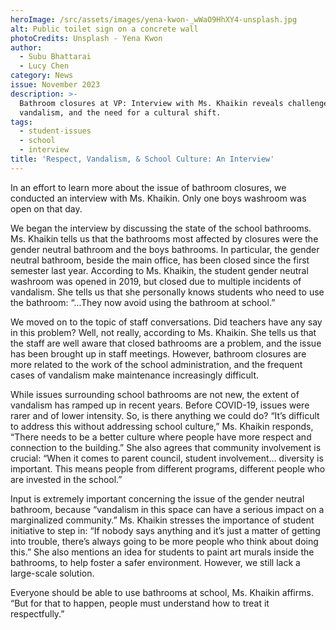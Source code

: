```yaml
---
heroImage: /src/assets/images/yena-kwon-_wWaO9HhXY4-unsplash.jpg
alt: Public toilet sign on a concrete wall
photoCredits: Unsplash - Yena Kwon
author:
  - Subu Bhattarai
  - Lucy Chen
category: News
issue: November 2023
description: >-
  Bathroom closures at VP: Interview with Ms. Khaikin reveals challenges,
  vandalism, and the need for a cultural shift.
tags:
  - student-issues
  - school
  - interview
title: 'Respect, Vandalism, & School Culture: An Interview'
---
```


In an effort to learn more about the issue of bathroom closures, we conducted an interview with Ms. Khaikin. Only one boys washroom was open on that day.

We began the interview by discussing the state of the school bathrooms. Ms. Khaikin tells us that the bathrooms most affected by closures were the gender neutral bathroom and the boys bathrooms. In particular, the gender neutral bathroom, beside the main office, has been closed since the first semester last year. According to Ms. Khaikin, the student gender neutral washroom was opened in 2019, but closed due to multiple incidents of vandalism. She tells us that she personally knows students who need to use the bathroom: “...They now avoid using the bathroom at school.”

We moved on to the topic of staff conversations. Did teachers have any say in this problem? Well, not really, according to Ms. Khaikin. She tells us that the staff are well aware that closed bathrooms are a problem, and the issue has been brought up in staff meetings. However, bathroom closures are more related to the work of the school administration, and the frequent cases of vandalism make maintenance increasingly difficult.

While issues surrounding school bathrooms are not new, the extent of vandalism has ramped up in recent years. Before COVID-19, issues were rarer and of lower intensity. So, is there anything we could do? “It’s difficult to address this without addressing school culture,” Ms. Khaikin responds, “There needs to be a better culture where people have more respect and connection to the building.” She also agrees that community involvement is crucial: “When it comes to parent council, student involvement… diversity is important. This means people from different programs, different people who are invested in the school.”

Input is extremely important concerning the issue of the gender neutral bathroom, because “vandalism in this space can have a serious impact on a marginalized community.” Ms. Khaikin stresses the importance of student initiative to step in: “If nobody says anything and it’s just a matter of getting into trouble, there’s always going to be more people who think about doing this.” She also mentions an idea for students to paint art murals inside the bathrooms, to help foster a safer environment. However, we still lack a large-scale solution.

Everyone should be able to use bathrooms at school, Ms. Khaikin affirms. “But for that to happen, people must understand how to treat it respectfully.”
